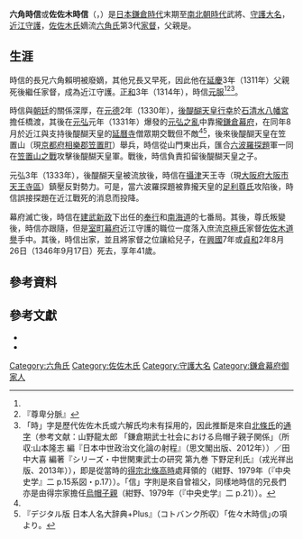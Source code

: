 {{日本武士
|名稱= 六角 時信
|圖片名稱= 
|圖片大小= 
|圖片說明= 
|時代= [[鎌倉時代|鎌倉時代]]末期 - [[南北朝時代_(日本)|南北朝時代]]
|出生日期= [[德治|德治]]元年（1306年）<ref name="yasuda p.242">安田、1990年、p.242。</ref>
|出生地點= 
|逝世日期= [[興國_(後村上天皇)|興國]]7年或[[貞和|貞和]]2年8月26日（1346年9月17日）<ref name="yasuda p.242" />
|逝世地點= 
|假名= {{lang|ja|ろっかく ときのぶ}}
|羅馬字= Rokkaku Tokinobu
|幼名= 
|改名= 
|别名= 佐佐木時信<br>三郎
|諡号= 
|神号= 
|戒名= 大光寺殿別溪玄派<ref name="yasuda p.242" />
|洗禮名= 
|墓所= 
|朝廷官位= {{Link-ja|衛門府|衛門府|左衛門尉}}<ref name="yasuda p.242" />、[[檢非違使|檢非違使]]<ref name="yasuda p.242" />
|幕府職位= [[鎌倉幕府|鎌倉幕府]]→[[室町幕府|室町幕府]][[近江國|近江]][[守護|守護]]
|主君= [[守邦親王|守邦親王]]→[[足利尊氏|足利尊氏]]
|藩= 
|氏族= [[六角氏|六角氏]]（[[佐佐木氏|佐佐木氏]]）
|父母= 父：{{Link-ja|佐佐木賴綱|佐々木頼綱}}<ref name="yasuda p.242" /><ref name="kotobank digital">《[[尊卑分脈|尊卑分脈]]》等系圖顯示賴綱是時信之父，但是亦有些說法指時信是賴綱之孫，時信的父親為賴綱之子盛綱，時信乃祖父賴綱的養子（『デジタル版 日本人名大辞典+Plus』（コトバンク所収）｢[http://kotobank.jp/word/%E4%BD%90%E3%80%85%E6%9C%A8%E6%99%82%E4%BF%A1?dic=nihonjinmei 佐々木時信] {{Wayback|url=http://kotobank.jp/word/%E4%BD%90%E3%80%85%E6%9C%A8%E6%99%82%E4%BF%A1?dic=nihonjinmei |date=20140808050730 }}｣の項 より）。実際、頼綱とは64歳離れているが、時信の生まれた当時はまだ頼綱は存命であったため、父子関係でも矛盾はない（紺野、1979年（『中央史学』二 p.17））。</ref>
|養父= 
|養母=
|兄弟= 六角賴明<br>六角宗信<br>六角成綱<br>六角宗綱
|姐妹= {{Link-ja|太田時連|太田時連}}正室<br>中山家親正室
|正室= 
|側室= 
|嗣子= {{Link-ja|六角氏賴|六角氏頼}}<br>六角直綱<br>山內信詮<br>六角光綱
|嗣女= 
|養子= 
|養女= 
}}

'''六角時信'''或'''佐佐木時信'''（{{jpn|j=六角時信/佐々木 時信|hg=ろっかく ときのぶ/ささき ときのぶ|rm=Rokkaku Tokinobu/Sasaki Tokinabu}}，{{bd|1306年||1346年|9月17日|catIdx=Rokkaku Tokinobu}}）是[[日本|日本]][[鎌倉時代|鎌倉時代]]末期至[[南北朝時代_(日本)|南北朝時代]]武將、[[守護大名|守護大名]]，[[近江國|近江]][[守護|守護]]，[[佐佐木氏|佐佐木氏]]嫡流[[六角氏|六角氏]]第3代[[家督|家督]]，父親是{{Link-ja|佐佐木賴綱|佐々木頼綱}}。

== 生涯 ==
時信的長兄六角賴明被廢嫡，其他兄長又早死，因此他在[[延慶_(花園天皇)|延慶]]3年（1311年）父親{{Link-ja|佐佐木賴綱|佐々木頼綱}}死後繼任家督，成為近江守護。[[正和_(日本)|正和]]3年（1314年），時信[[元服|元服]]<ref name="yasuda p.242" /><ref>『尊卑分脈』</ref><ref>「時」字是歷代佐佐木氏或六解氏均未有採用的，因此推斷是來自[[北條氏|北條氏]]的[[通字|通字]]（参考文献：山野龍太郎 「鎌倉期武士社会における烏帽子親子関係」（所収:山本隆志 編『日本中世政治文化論の射程』（思文閣出版、2012年））／田中大喜 編著『シリーズ・中世関東武士の研究 第九巻 下野足利氏』（戎光祥出版、2013年）），即是從當時的[[得宗|得宗]][[北條高時|北條高時]]處拜領的（紺野、1979年（『中央史学』二 p.15系図・p.17））。「信」字則是來自曾祖父{{Link-ja|佐佐木信綱|佐々木信綱}}，同樣地時信的兄長們亦是由得宗家擔任[[烏帽子親|烏帽子親]]（紺野、1979年（『中央史学』二 p.21））。</ref>。

時信與[[朝廷|朝廷]]的關係深厚，在[[元德|元德]]2年（1330年），[[後醍醐天皇|後醍醐天皇]][[行幸|行幸]]於[[石清水八幡宮|石清水八幡宮]]擔任橋渡，其後在[[元弘|元弘]]元年（1331年）爆發的[[元弘之亂|元弘之亂]]中靠攏[[鎌倉幕府|鎌倉幕府]]，在同年8月於近江{{Link-ja|唐津 (大津市)|唐崎 (大津市)|唐崎}}與支持後醍醐天皇的[[延曆寺|延曆寺]]僧眾期交戰但不敵<ref name="yasuda p.242" /><ref>『デジタル版 日本人名大辞典+Plus』（コトバンク所収）｢佐々木時信｣の項 より。</ref>，後來後醍醐天皇在笠置山（現[[京都府|京都府]][[相樂郡|相樂郡]][[笠置町|笠置町]]）舉兵，時信從山門東{{Link-ja|坂本 (大津市)|坂本 (大津市)|坂本}}出兵，匯合[[六波羅探題|六波羅探題]]軍一同在[[笠置山之戰|笠置山之戰]]攻擊後醍醐天皇軍。戰後，時信負責扣留後醍醐天皇之子{{Link-ja|尊良親王|尊良親王}}。

元弘3年（1333年），後醍醐天皇被流放後，時信在[[攝津國|攝津]]天王寺（現[[大阪府|大阪府]][[大阪市|大阪市]][[天王寺區|天王寺區]]）鎮壓反對勢力。可是，當六波羅探題被靠攏天皇的[[足利尊氏|足利尊氏]]攻陷後，時信誤接探題{{Link-ja|北條仲時|北条仲時}}在近江戰死的消息而投降。

幕府滅亡後，時信在[[建武新政|建武新政]]下出任{{Link-ja|雜訴決斷所|雑訴決断所}}的[[奉行|奉行]]和[[南海道|南海道]]的七番局。其後，尊氏叛變後，時信亦跟隨，但是[[室町幕府|室町幕府]]近江守護的職位一度落入庶流[[京極氏|京極氏]]家督[[佐佐木道譽|佐佐木道譽]]手中。其後，時信出家，並且將家督之位讓給兒子{{Link-ja|六角氏賴|六角氏頼}}，在[[興國_(後村上天皇)|興國]]7年或[[貞和|貞和]]2年8月26日（1346年9月17日）死去，享年41歲。

== 參考資料 ==
{{reflist}}

== 參考文獻 ==
* {{cite book|author={{Link-ja|安田元久|安田元久}} |script-title=ja:鎌倉・室町人名事典コンパクト版 |publisher={{Link-ja|新人物往來社|新人物往来社}} |year=1990 |isbn=978-4404017574}}
* {{cite book|author=佐佐木哲 |script-title=ja:佐々木六角氏の系譜 |publisher={{Link-ja|思文閣出版|思文閣出版}} |year=2006 |isbn=978-4784212903}}

{{六角氏歷代當主| |第3代|1314年 - 1335年}}

{{DEFAULTSORT:Rokkaku Tokinobu}}
[[Category:六角氏|Category:六角氏]]
[[Category:佐佐木氏|Category:佐佐木氏]]
[[Category:守護大名|Category:守護大名]]
[[Category:鎌倉幕府御家人|Category:鎌倉幕府御家人]]
